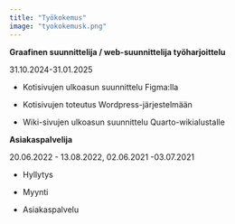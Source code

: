 ```yaml
---
title: "Työkokemus"
image: "tyokokemusk.png"
---
```


**Graafinen suunnittelija / web-suunnittelija työharjoittelu**

31.10.2024-31.01.2025

-   Kotisivujen ulkoasun suunnittelu Figma:lla

-   Kotisivujen toteutus Wordpress-järjestelmään

-   Wiki-sivujen ulkoasun suunnittelu Quarto-wikialustalle

**Asiakaspalvelija**

20.06.2022 - 13.08.2022, 02.06.2021 -03.07.2021

-   Hyllytys

-   Myynti

-   Asiakaspalvelu